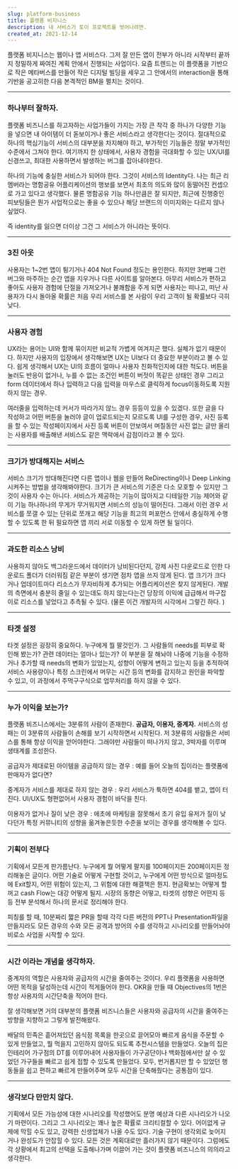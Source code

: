 ```yaml
---
slug: platform-business
title: 플랫폼 비지니스
description: 내 서비스가 토이 프로젝트를 벗어나려면.
created_at: 2021-12-14
---
```


플랫폼 비지니스는 웹이나 앱 서비스다. 그저 잘 만든 앱이 전부가 아니라 시작부터 끝까지 정밀하게 짜여진 계획 안에서 진행되는 사업이다.
요즘 트렌드는 이 플랫폼을 기반으로 작은 메타버스를 만들어 작은 디지털 빌딩을 세우고 그 안에서의 interaction을 통해 기반을
공고히한 다음 본격적인 BM을 펼치는 것이다.

---

### 하나부터 잘하자.

플랫폼 비즈니스를 하고자하는 사업가들이 가지는 가장 큰 착각 중 하나가 다양한 기능을 넣으면 내 아이템이 더 돋보이거나 좋은 서비스라고
생각한다는 것이다. 절대적으로 하나의 핵심기능이 서비스의 대부분을 차지해야 하고, 부가적인 기능들은 정말 부가적인 수준에서 그쳐야 한다.
여기까지 한 상태에서, 사용자 경험을 극대화할 수 있는 UX/UI를 신경쓰고, 최대한 사용하면서 발생하는 버그를 잡아내야한다.

하나의 기능에 충실한 서비스가 되어야 한다. 그것이 서비스의 Identity다. 나는 최근 리멤버라는 명함공유 어플리케이션의 행보를 보면서
최초의 의도와 많이 동떨어진 컨셉으로 가고 있다고 생각했다. 물론 명함공유 기능 하나만큼은 잘 되지만, 최근에 진행중인 피보팅들은 뭔가
사업적으로는 좋을 수 있으나 해당 브랜드의 이미지와는 다르지 않나 싶었다.

즉 identity를 잃으면 더이상 그건 그 서비스가 아니라는 뜻이다.

---

### 3진 아웃

사용자는 1~2번 앱이 튕기거나 404 Not Found 정도는 용인한다. 하지만 3번째 그런 버그와 마주하는 순간 앱을 지우거나 다른
사이트를 알아본다. 아무리 서비스가 편하고 좋아도 사용자 경험에 단절을 가져오거나 불쾌함을 주게 되면 사용자는 떠나고, 떠난 사용자가 다시
돌아올 확률은 처음 우리 서비스를 본 사람이 우리 고객이 될 확률보다 극히 낮다.

---

### 사용자 경험

UX라는 용어는 UI와 함께 묶이지만 비교적 가볍게 여겨지곤 했다. 실체가 없기 때문이다. 하지만 사용자의 입장에서 생각해보면 UX는
UI보다 더 중요한 부분이라고 볼 수 있다. 쉽게 생각해서 UX는 UI의 흐름이 얼마나 사용자 친화적인지에 대한 척도다. 버튼을 눌러도
반응이 없거나, 누를 수 없는 조건인 버튼이 버젓이 똑같은 상태인 경우 그리고 form 데이터에서 하나 입력하고 다음 입력을 마우스로
클릭하게 focus이동하도록 지원하지 않는 경우.

여러줄을 입력하는데 커서가 따라가지 않느 경우 등등이 있을 수 있겠다. 또한 글을 다 작성하고 어떤 버튼을 눌러야 글이 업로드되는지 모르도록
UI를 구성한 경우, 사진 등록을 할 수 있는 작성페이지에서 사진 등록 버튼이 안보여서 며칠동안 사진 없는 글만 올리는 사용자를 배출해낸
서비스도 같은 맥락에서 감점이라고 볼 수 있다.

---

### 크기가 방대해지는 서비스

서비스 크기가 방대해진다면 다른 앱이나 웹을 만들어 ReDirecting이나 Deep Linking 시켜주는 방법을 생각해봐야한다. 크기가
큰 서비스의 기준은 다소 모호할 수 있지만 그것이 사용자 수는 아니다. 서비스가 제공하는 기능이 많아지고 디테일한 기능 제어와 같이 기능
하나하나의 무게가 무거워지면 서비스의 성능이 떨어진다. 그래서 이런 경우 서비스를 쪼갤 수 있는 단위로 쪼개고 해당 기능을 최고의 퍼포먼스
안에서 충실하게 수행할 수 있도록 한 뒤 필요하면 앱 끼리 서로 이동할 수 있게 하면 될 일이다.

---

### 과도한 리소스 낭비

사용하지 않아도 백그라운드에서 데이터가 낭비된다던지, 강제 사진 다운로드로 인한 다운로드 폴더가 더러워짐 같은 부분이 생기면 점차 앱을 쓰지
않게 된다. 앱 크기가 크다거나 업데이트마다 리소스가 무자비하게 추가되는 어플리케이션은 찾지 않게된다. 개발의 측면에서 충분히 줄일 수
있는데도 하지 않는다는건 당장의 이익에 급급해서 마구잡이로 리소스를 넣었다고 추측될 수 있다. (물론 이건 개발자의 시각에서 그렇긴 하다.
)

---

### 타겟 설정

타겟 설정은 굉장히 중요하다. 누구에게 뭘 팔것인가. 그 사람들의 needs를 피부로 확인해 봤는가? 관련 데이터는 얼마나 있는가? 이
부분을 잘 해놔야 나중에 기능을 수정하거나 추가할 때 needs의 변화가 있었는지, 성향이 어떻게 변하고 있는지 등을 추적하여 서비스
사용량이나 특정 스크린에서 머무는 시간 등의 변화를 감지하고 원인을 파악할 수 있고, 이 과정에서 주먹구구식으로 업무처리를 하지 않을 수
있다.

---

### 누가 이익을 보는가?

플랫폼 비즈니스에서는 3분류의 사람이 존재한다. **공급자, 이용자, 중계자.** 서비스의 성패는 이 3분류의 사람들이 손해를 보기
시작하면서 시작된다. 저 3분류의 사람들은 서비스를 통해 항상 이익을 얻어야한다. 그래야만 사람들이 떠나가지 않고, 3박자를 이루며 생태계를
조성한다.

공급자가 제대로된 아이템을 공급하지 않는 경우 : 예를 들어 오늘의 집이라는 플랫폼에 판매자가 없다면?

중계자가 서비스를 제대로 하지 않는 경우 : 우리 서비스가 툭하면 404를 뱉고, 앱이 터진다. UI/UX도 형편없어서 사용자 경험이 바닥을
친다.

이용자가 없거나 질이 낮은 경우 : 애초에 마케팅을 잘못해서 초기 유입 유저가 질이 낮다던가 특정 커뮤니티의 성향을 옮겨놓은듯한 수준을
보이는 경우를 생각해볼 수 있다.

---

### 기획이 전부다

기획에서 모든게 판가름난다. 누구에게 뭘 어떻게 팔지를 100페이지든 200페이지든 정리해놓은 글이다. 어떤 기술로 어떻게 구현할 것이고,
누구에게 어떤 방식으로 얼마정도에 Exit할지, 어떤 위험이 있는지, 그 위험에 대한 해결책은 뭔지. 현금확보는 어떻게 할꺼고 cash
Flow는 대강 어떻게 될지. 시장의 동향은 어떻고, 타겟의 성향은 어떤지 등등 전부 분석해서 하나의 문서로 정리해야 한다.

피칭를 할 때, 10분짜리 짧은 PR을 할때 각각 다른 버전의 PPT나 Presentation파일을 만들지라도 모든 경우의 수와 모든 공격과
방어의 수를 생각하고 시나리오를 만들어놔야 비로소 사업을 시작할 수 있다.

---

### **시간** 이라는 개념을 생각하자.

중계자의 역할은 사용자와 공급자의 시간을 줄여주는 것이다. 우리 플랫폼을 사용하면 어떤 목적을 달성하는데 시간이 적게들어야 한다. OKR을
만들 때 Objectives의 1번은 항상 사용자의 시간단축을 적어야 한다.

잘 생각해보면 거의 대부분의 플랫폼 비즈니스들은 사용자와 공급자의 시간을 줄여주는 방향을 지향하고 그렇게 발전해왔다.

배달의 민족은 흩어져있던 음식점 목록을 한곳으로 끌어모아 빠르게 음식을 주문할 수 있게 만들었고, 뭘 먹을지 고민하지 않아도 되도록
추천시스템을 만들었다. 오늘의 집은 인테리어 가구점의 DT를 이루어내어 사용자들이 가구공단이나 백화점에서만 살 수 있었던 가구들을 빠르고
쉽게 접할 수 있도록 만들었다. 모두, 번거롭지만 할 수 있었던 행동들을 쉽고 편하고 빠르게 만들어주며 모두 시간을 단축해줬다는 공통점이
있다.

---

### 생각보다 만만치 않다.

기획에서 모든 가능성에 대한 시나리오를 작성했어도 분명 예상과 다른 시나리오가 나오기 마련이다. 그리고 그 시나리오는 꽤나 높은 확률로
크리티컬할 수 있다. 어이없게 규제에 막힐 수도 있고, 강력한 신생업체가 나올 수도 있다. 기술 구현이 생각외로 늦어지거나 완성도가 안잡힐
수 있다. 모든 것은 계획대로만 흘러가지 않기 때문이다. 그럼에도 각 상황에서 최고의 선택을 도출해나가며 이끌어 가는 것이 플랫폼 비즈니스의
의의라고 생각한다.
